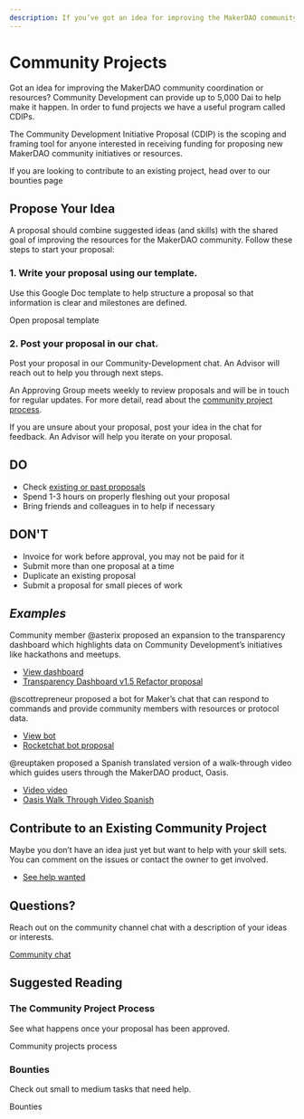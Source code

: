 ```yaml
---
description: If you’ve got an idea for improving the MakerDAO community coordination or resources, we can provide up to 5,000 Dai to help make it happen.
---
```


# Community Projects

Got an idea for improving the MakerDAO community coordination or resources? Community Development can provide up to 5,000 Dai to help make it happen. In order to fund projects we have a useful program called  CDIPs.

The Community Development Initiative Proposal (CDIP) is the scoping and framing tool for anyone interested in receiving funding for proposing new MakerDAO community initiatives or resources. 

<Callout icon="question" secondary>

If you are looking to contribute to an existing project, head over to our <Link to="/work-with-us/bounties">bounties page</Link>

</Callout>

## Propose Your Idea

A proposal should combine suggested ideas (and skills) with the shared goal of improving the resources for the MakerDAO community. Follow these steps to start your proposal:

<List>

<Box>

### 1. Write your proposal using our template.

Use this Google Doc template to help structure a proposal so that information is clear and milestones are defined.

<Link to="https://docs.google.com/document/d/1lF8mNuomrguIS3lnvqTomS4NdON40nuyKRbLS6ZkMoA/edit">Open proposal template</Link>

</Box>

<Box>

### 2. Post your proposal in our chat.

Post your proposal in our <Link to="https://chat.makerdao.com/channel/community-development">Community-Development chat</Link>. An Advisor will reach out to help you through next steps.

An Approving Group meets weekly to review proposals and will be in touch for regular updates. For more detail, read about the [community project process](./community-projects-process.md).

</Box>

</List>

<CTA icon="question_mark" secondary>

If you are unsure about your proposal, post your idea in the chat for feedback. An Advisor will help you iterate on your proposal.

</CTA>

<Accordion>

## **DO**

- Check [existing or past proposals](https://github.com/makerdao/community/issues?q=label%3ACDIP+)
- Spend 1-3 hours on properly fleshing out your proposal
- Bring friends and colleagues in to help if necessary

</Accordion>

<Accordion>

## **DON'T**

- Invoice for work before approval, you may not be paid for it
- Submit more than one proposal at a time
- Duplicate an existing proposal
- Submit a proposal for small pieces of work

</Accordion>

<Accordion>

## _Examples_

Community member @asterix proposed an expansion to the transparency dashboard which highlights data on Community Development’s initiatives like hackathons and meetups.

- [View dashboard](https://grants.makerdao.com/)
- [Transparency Dashboard v1.5 Refactor proposal](https://github.com/makerdao/community/issues/463)

@scottrepreneur proposed a bot for Maker’s chat that can respond to commands and provide community members with resources or protocol data.

- [View bot](https://chat.makerdao.com/channel/chakachat)
- [Rocketchat bot proposal](https://github.com/makerdao/community/issues/412)

@reuptaken proposed a Spanish translated version of a walk-through video which guides users through the MakerDAO product, Oasis.

- [Video video](https://www.youtube.com/watch?v=qsT7fAJi2Y8&feature=youtu.be)
- [Oasis Walk Through Video Spanish](https://github.com/makerdao/community/issues/499)

</Accordion>

## Contribute to an Existing Community Project

Maybe you don’t have an idea just yet but want to help with your skill sets. You can comment on the issues or contact the owner to get involved.

- [See help wanted](https://github.com/makerdao/community/projects/2?card_filter_query=label%3A%22help+wanted%22)

## Questions?

Reach out on the community channel chat with a description of your ideas or interests.

[Community chat](https://chat.makerdao.com/channel/community-development)

## Suggested Reading

### The Community Project Process

See what happens once your proposal has been approved.

<Link to="/community-projects-process.mdx">Community projects process</Link>

### Bounties

Check out small to medium tasks that need help.

<Link to="/work-with-us/bounties/index.mdx">Bounties</Link>
